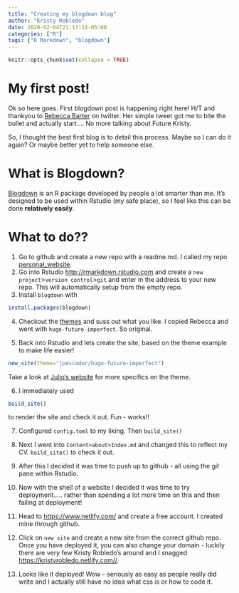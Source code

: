 ```yaml
---
title: "Creating my blogdown blog"
author: "Kristy Robledo"
date: 2020-02-04T21:13:14-05:00
categories: ["R"]
tags: ["R Markdown", "blogdown"]
---
```


```r
knitr::opts_chunk$set(collapse = TRUE)
```

# My first post!

Ok so here goes. First blogdown post is happening right here!
H/T and thankyou to [Rebecca Barter](https://twitter.com/rlbarter) on twitter. Her simple tweet got me to bite the bullet and actually start.... No more talking about Future Kristy. 

So, I thought the best first blog is to detail this process. Maybe so I can do it again? Or maybe better yet to help someone else. 

# What is Blogdown?

[Blogdown](https://bookdown.org/yihui/blogdown/) is an R package developed by people a lot smarter than me. It's designed to be used within Rstudio (my safe place), so I feel like this can be done **relatively easily**. 

# What to do??

1. Go to github and create a new repo with a readme.md. I called my repo [personal_website](https://github.com/kristyrobledo/personal_website). 
2. Go into Rstudio <http://rmarkdown.rstudio.com> and create a `new project`>`version control`>`git` and enter in the address to your new repo. This will automatically setup from the empty repo. 
3. Install `blogdown` with
```r
install.packages(blogdown)
```

4. Checkout the [themes](https://themes.gohugo.io/) and suss out what you like. I copied Rebecca and went with `hugo-future-imperfect`. So original. 

5. Back into Rstudio and lets create the site, based on the theme example to make life easier!

```r
new_site(theme="jpescador/hugo-future-imperfect")
```

Take a look at [Julio's website](https://jpescador.com/blog/future-imperfect-theme-release-on-the-go-hugo-static-website-engine/) for more specifics on the theme. 

6. I immediately used 
```r
build_site()
```
to render the site and check it out. Fun - works!!

7. Configured `config.toml` to my liking. Then `build_site()`

8. Next I went into `Content>about>Index.md` and changed this to reflect my CV. `build_site()` to check it out. 

9. After this I decided it was time to push up to github - all using the git pane within Rstudio. 

10. Now with the shell of a website I decided it was time to try deployment..... rather than spending a lot more time on this and then failing at deployment!

11. Head to <https://www.netlify.com/> and create a free account. I created mine through github. 

12. Click on `new site` and create a new site from the correct github repo. Once you have deployed it, you can also change your domain - luckily there are very few Kristy Robledo's around and I snagged <https://kristyrobledo.netlify.com//>.

13. Looks like it deployed! Wow - seriously as easy as people really did write and I actually still have no idea what css is or how to code it. 

